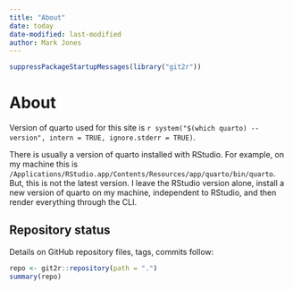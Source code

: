 ```yaml
---
title: "About"
date: today
date-modified: last-modified
author: Mark Jones
---
```


```r
suppressPackageStartupMessages(library("git2r"))
```

# About {.unnumbered}

Version of quarto used for this site is `r system("$(which quarto) --version", intern = TRUE, ignore.stderr = TRUE)`.

::: callout-warning
There is usually a version of quarto installed with RStudio.
For example, on my machine this is `/Applications/RStudio.app/Contents/Resources/app/quarto/bin/quarto`.
But, this is not the latest version.
I leave the RStudio version alone, install a new version of quarto on my machine, independent to RStudio, and then render everything through the CLI.
:::

## Repository status {.unnumbered}

Details on GitHub repository files, tags, commits follow:

```r
repo <- git2r::repository(path = ".")
summary(repo)
```


